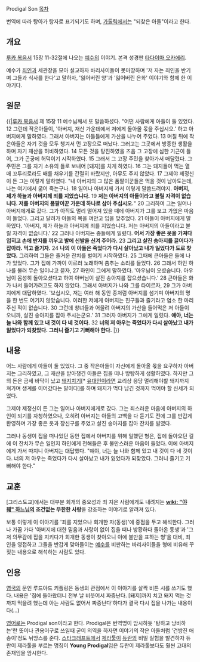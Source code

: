 Prodigal Son
[[목차]]

번역에 따라 탕아가 탕자로 표기되기도 하며, [[가톨릭]]에서는 "되찾은 아들"이라고 한다.

== 개요 ==
[[루카 복음서]] 15장 11-32절에 나오는 [[예수]]의 이야기. 본격 성경판 [[타다이마 오카에리]].

예수가 [[죄인]]과 세관장을 모아 설교하자 바리사이들이 못마땅하며 '저 자는 죄인을 반기며 그들과 식사를 한다'고 말하자, '잃어버린 양'과 '잃어버린 은화' 이야기와 함께 한 이야기다. 

== 원문 ==
{{|[[루카 복음서]] 제 15장
11 예수님께서 또 말씀하셨다. "어떤 사람에게 아들이 둘 있었다. 
12 그런데 작은아들이, '아버지, 재산 가운데에서 저에게 돌아올 몫을 주십시오.' 하고 아버지에게 말하였다. 그래서 아버지는 아들들에게 가산을 나누어 주었다. 
13 며칠 뒤에 작은아들은 자기 것을 모두 챙겨서 먼 고장으로 떠났다. 그러고는 그곳에서 방종한 생활을 하며 자기 재산을 허비하였다. 
14 모든 것을 탕진하였을 즈음 그 고장에 심한 기근이 들어, 그가 곤궁에 허덕이기 시작하였다. 
15 그래서 그 고장 주민을 찾아가서 매달렸다. 그 주민은 그를 자기 소유의 들로 보내어 [돼지]를 치게 하였다. 
16 그는 돼지들이 먹는 열매 꼬투리로라도 배를 채우기를 간절히 바랐지만, 아무도 주지 않았다. 
17 그제야 제정신이 든 그는 이렇게 말하였다. "내 아버지의 그 많은 품팔이꾼들은 먹을 것이 남아도는데, 나는 여기에서 굶어 죽는구나. 
18 일어나 아버지께 가서 이렇게 말씀드려야지. '''아버지, 제가 하늘과 아버지께 죄를 지었습니다.''' 
19 '''저는 아버지의 아들이라고 불릴 자격이 없습니다. 저를 아버지의 품팔이꾼 가운데 하나로 삼아 주십시오.'''" 
20 그리하여 그는 일어나 아버지에게로 갔다. 그가 아직도 멀리 떨어져 있을 때에 아버지가 그를 보고 가엾은 마음이 들었다. 그리고 달려가 아들의 목을 껴안고 입을 맞추었다. 
21 아들이 아버지에게 말하였다. '아버지, 제가 하늘과 아버지께 죄를 지었습니다. 저는 아버지의 아들이라고 불릴 자격이 없습니다.' 
22 그러나 아버지는 종들에게 일렀다. '''어서 가장 좋은 옷을 가져다 입히고 손에 반지를 끼우고 발에 신발을 신겨 주어라.''' 
23 '''그리고 살진 송아지를 끌어다가 잡아라. 먹고 즐기자.''' 
24 '''나의 이 아들은 죽었다가 다시 살아났고 내가 잃었다가 도로 찾았다.''' 그리하여 그들은 즐거운 잔치를 벌이기 시작하였다. 
25 그때에 큰아들은 들에 나가 있었다. 그가 집에 가까이 이르러 노래하며 춤추는 소리를 들었다. 
26 그래서 하인 하나를 불러 무슨 일이냐고 묻자, 
27 하인이 그에게 말하였다. '아우님이 오셨습니다. 아우님이 몸성히 돌아오셨다고 하여 아버님이 살진 송아지를 잡으셨습니다.' 
28 큰아들은 화가 나서 들어가려고도 하지 않았다. 그래서 아버지가 나와 그를 타이르자, 
29 그가 아버지에게 대답하였다. '보십시오, 저는 여러 해 동안 종처럼 아버지를 섬기며 아버지의 명을 한 번도 어기지 않았습니다. 이러한 저에게 아버지는 친구들과 즐기라고 염소 한 마리 주신 적이 없습니다. 
30 그런데 창녀들과 어울려 아버지의 가산을 들어먹은 저 아들이 오니까, 살진 송아지를 잡아 주시는군요.' 
31 그러자 아버지가 그에게 일렀다. '''얘야, 너는 늘 나와 함께 있고 내 것이 다 네 것이다.''' 
32 '''너의 저 아우는 죽었다가 다시 살아났고 내가 잃었다가 되찾았다. 그러니 즐기고 기뻐해야 한다.'''
|}}

== 내용 ==
어느 사람에게 아들이 둘 있었다. 그 중 작은아들이 자신에게 돌아올 몫을 요구하자 아버지는 그리하였고, 그 재산을 받아챙긴 아들은 집을 떠나 방탕하게 생활하였다. 하지만 그의 돈은 금세 바닥이 났고 [[돼지]]치기[* [[유대인]]이라면 교리상 응당 멀리해야할 돼지까지 쳐가며 생계를 이어갔다는 말이다]를 하며 돼지가 먹다 남긴 것까지 먹어야 할 신세가 되었다. 

그제야 제정신이 든 그는 일어나 아버지에게로 갔다. 그는 죄스러운 마음에 아버지의 하인이 되기를 자청하였으나, 오히려 아버지는 아들의 고백을 다 듣기도 전에 그를 반갑게 환영하며 가장 좋은 옷과 장신구를 주었고 살진 송아지를 잡아 잔치를 벌였다. 

그러나 동생이 집을 떠나있던 동안 집에서 아버지를 위해 일했던 형은, 집에 돌아오던 길에 이 잔치가 무슨 일인지 하인에게 전해들은 후 불만스러운 마음이 들었다. 이에 아버지에게 가서 따지니 아버지는 대답했다. "얘야, 너는 늘 나와 함께 있고 내 것이 다 네 것이다. 너의 저 아우는 죽었다가 다시 살아났고 내가 잃었다가 되찾았다. 그러니 즐기고 기뻐해야 한다."

== 교훈 ==
[그리스도교]에서는 대부분 회개의 중요성과 죄 지은 사람에게도 내려지는 '''[[wiki: "야훼" 하느님]]의 조건없는 무한한 사랑'''을 강조하는 이야기로 알려져 있다.  

보통 이렇게 이 이야기를 '죄를 지었으나 회개한 자(동생)'에 중점을 두고 해석한다. 그러나 가끔 가다 '아버지에 대한 믿음과 사랑이 없이 집을 떠나 방황하다 돌아온 동생'과 '그저 의무감에 집을 지키다가 회개한 동생이 찾아오니 이에 불만을 표하는 형'을 대비, 죄인을 영접하고 그들을 반갑게 맞아들이는 [[예수]]를 비판하는 바리사이들을 형에 비유해 꾸짖는 내용으로 해석하는 사람도 있다. 


== 인용 ==
[[영국]]의 문인 루드야드 키플링은 동생의 관점에서 이 이야기를 살짝 비튼 시를 쓰기도 했다. 내용은 '집에 돌아왔더니 전부 날 비웃어서 짜증난다. [돼지]까지 치고 돼지 먹는 것까지 먹을려 했는데 아는 사람도 없어서 짜증난다'하다가 결국 다시 집을 나가는 내용이다(...) 

[[영어]]로는 Prodigal son이라고 한다. Prodigal은 번역명이 암시하듯 '탕하고 낭비하는'란 뜻이나 관용어구로 쓰일때 굳이 의역을 하자면 이야기의 작은 아들처럼 '건방진 애송이'정도 뉘앙스를 준다. [[스타크래프트]]에서 [[제라툴]]이 [[듀란]]의 비밀 실험을 발견하자 듀란이 제라툴을 부르는 명칭이 '''Young Prodigal'''임은 듀란이 제라툴보다도 훨씬 고대의 존재임을 암시한다.
